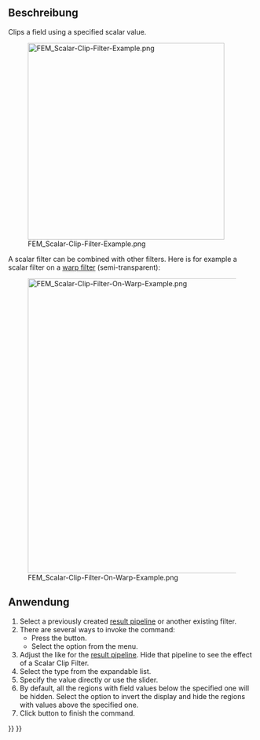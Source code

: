 <languages/>

{{Docnav/de
|[[FEM_PostFilterWarp/de|NachbereitungFilterVerformung]]
|[[FEM_PostFilterCutFunction/de|NachbereitungFilterSchnittebene]]
|[[FEM_Workbench/de|FEM]]
|IconL=FEM_PostFilterWarp.svg
|IconR=FEM_PostFilterCutFunction.svg
|IconC=Workbench_FEM.svg
}}

{{GuiCommand/de
|Name=FEM PostFilterClipScalar
|Name/de=FEM NachbereitungFilterSkalarerBeschnitt
|MenuLocation=Ergebnisse → Skalar Ausschnitt-Filter
|Workbenches=[[FEM_Workbench/de|FEM]]
|SeeAlso=[[FEM_PostPipelineFromResult/de|FEM Ergebnis-Pipeline]], [[FEM_tutorial/de|FEM Anleitung]]
}}

<span id="Description"></span>
==Beschreibung==

Clips a field using a specified scalar value.

[[File:FEM_Scalar-Clip-Filter-Example.png|400px]]

{{Caption|A scalar clip filter result.</br>
The original pipeline is the semi-transparent object.}}

A scalar filter can be combined with other filters. Here is for example a scalar filter on a [[FEM_PostFilterWarp|warp filter]] (semi-transparent):

[[File:FEM_Scalar-Clip-Filter-On-Warp-Example.png|600px]]

<span id="Usage"></span>
==Anwendung==

# Select a previously created [[FEM_PostPipelineFromResult|result pipeline]] or another existing filter.
# There are several ways to invoke the command:
#* Press the {{Button|[[Image:FEM_PostFilterClipScalar.svg|16px]] [[FEM_PostFilterClipScalar|Scalar Clip Filter]]}} button.
#* Select the {{MenuCommand|Results → [[Image:FEM_PostFilterClipScalar.svg|16px]] Scalar Clip Filter}} option from the menu.
# Adjust the {{MenuCommand|Result display options}} like for the [[FEM_PostPipelineFromResult|result pipeline]]. Hide that pipeline to see the effect of a Scalar Clip Filter.
# Select the {{MenuCommand|Scalar}} type from the expandable list.
# Specify the {{MenuCommand|Clip scalar}} value directly or use the slider.
# By default, all the regions with field values below the specified one will be hidden. Select the {{MenuCommand|Clip inside out}} option to invert the display and hide the regions with values above the specified one.
# Click {{Button|OK}} button to finish the command.


{{Docnav/de
|[[FEM_PostFilterWarp/de|NachbereitungFilterVerformung]]
|[[FEM_PostFilterCutFunction/de|NachbereitungFilterSchnittebene]]
|[[FEM_Workbench/de|FEM]]
|IconL=FEM_PostFilterWarp.svg
|IconR=FEM_PostFilterCutFunction.svg
|IconC=Workbench_FEM.svg
}}

{{FEM Tools navi{{#translation:}}}}
{{Userdocnavi{{#translation:}}}}
{{clear}}